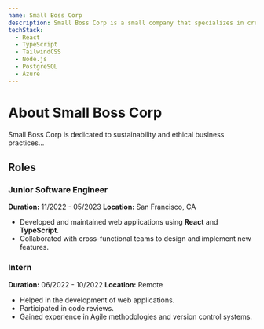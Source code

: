 ```yaml
---
name: Small Boss Corp
description: Small Boss Corp is a small company that specializes in creating and selling high-quality, affordable products. They are known for their innovative designs and commitment to customer satisfaction.
techStack:
  - React
  - TypeScript
  - TailwindCSS
  - Node.js
  - PostgreSQL
  - Azure
---
```


# About Small Boss Corp

Small Boss Corp is dedicated to sustainability and ethical business practices...

## Roles

### Junior Software Engineer

**Duration:** 11/2022 - 05/2023
**Location:** San Francisco, CA

- Developed and maintained web applications using **React** and **TypeScript**.
- Collaborated with cross-functional teams to design and implement new features.

### Intern

**Duration:** 06/2022 - 10/2022
**Location:** Remote

- Helped in the development of web applications.
- Participated in code reviews.
- Gained experience in Agile methodologies and version control systems.

